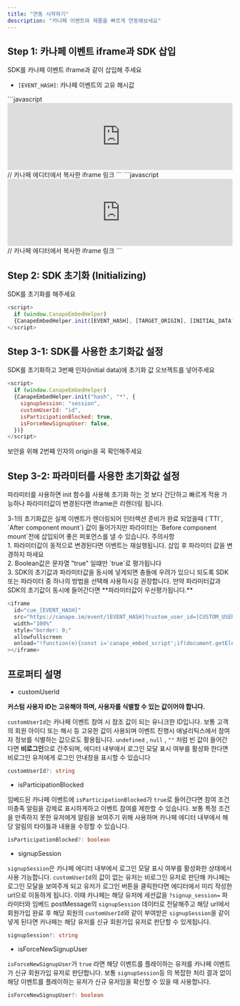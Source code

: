```yaml
---
title: "연동 시작하기"
description: "카나페 이벤트와 제품을 빠르게 연동해보세요"
---
```


## Step 1: 카나페 이벤트 iframe과 SDK 삽입

SDK를 카나페 이벤트 iframe과 같이 삽입해 주세요

- `[EVENT_HASH]`: 카나페 이벤트의 고유 해시값

<AccordionGroup>
  <Accordion icon="rectangle-terminal" title="최신 버전 삽입">
    ```javascript
    <iframe
      id="cue_[EVENT_HASH]"
      src="https://canape.im/event/[EVENT_HASH]"
      width="100%"
      style="border: 0;"
      allowfullscreen
      onload="!function(e){const i='canape_embed_script';if(document.getElementById(i)){return;}let c=e.createElement('script');c.id=i;c.src='https://cdn.canape.im/_static/js/canape-url-embed.js?event_id=[EVENT_HASH]';e.head.append(c)}(document);"
    ></iframe> // 카나페 에디터에서 복사한 iframe 링크
    <script src="http://cdn.canape.im/@latest/canape-embed-helper.js"></script>
    ```
  </Accordion>
  <Accordion icon="rectangle-terminal" title="특정 버전 삽입">
    ```javascript
    <iframe
      id="cue_[EVENT_HASH]"
      src="https://canape.im/event/[EVENT_HASH]"
      width="100%"
      style="border: 0;"
      allowfullscreen
      onload="!function(e){const i='canape_embed_script';if(document.getElementById(i)){return;}let c=e.createElement('script');c.id=i;c.src='https://cdn.canape.im/_static/js/canape-url-embed.js?event_id=[EVENT_HASH]';e.head.append(c)}(document);"
    ></iframe> // 카나페 에디터에서 복사한 iframe 링크
    <script src="http://cdn.canape.im/@1.0.0/canape-embed-helper.js"></script>
    ```
  </Accordion>
</AccordionGroup>

## Step 2: SDK 초기화 (Initializing)

SDK를 초기화를 해주세요

```javascript
<script>
  if (window.CanapeEmbedHelper)
  {CanapeEmbedHelper.init([EVENT_HASH], [TARGET_ORIGIN], [INITIAL_DATA?])}
</script>
```

## Step 3-1: SDK를 사용한 초기화값 설정

SDK를 초기화하고 3번째 인자(initial data)에 초기화 값 오브젝트를 넣어주세요

```javascript
<script>
  if (window.CanapeEmbedHelper)
  {CanapeEmbedHelper.init("hash", "*", {
    signupSession: "session",
    customUserId: "id",
    isParticipationBlocked: true,
    isForceNewSignupUser: false,
  })}
</script>
```

<Info>보안을 위해 2번째 인자의 origin을 꼭 확인해주세요</Info>

## Step 3-2: 파라미터를 사용한 초기화값 설정

파라미터를 사용하면 init 함수를 사용해 초기화 하는 것 보다 간단하고 빠르게 적용 가능하나
파라미터값이 변경된다면 Iframe은 리렌더링 됩니다.

<Tip>
  3-1의 초기화값은 실제 이벤트가 렌더링되어 인터렉션 준비가 완료 되었을때 (`TTI`, `After component mount`) 값이
  들어가지만 파라미터는 `Before component mount`전에 삽입되어 좋은 퍼포먼스를 낼 수 있습니다.
</Tip>
<Info>
  주의사항
  <br /> 1. 파라미터값이 동적으로 변경된다면 이벤트는 재실행됩니다. 삽입 후 파라미터 값을 변경하지 마세요
  <br /> 2. Boolean값은 문자열 "true" 일떄만 `true`로 평가됩니다
  <br /> 3. SDK의 초기값과 파라미터값을 동시에 넣게되면 충돌에 우려가 있으니 되도록 SDK 또는 파라미터 중 하나의 방법을 선택해
  사용하시길 권장합니다. 만약 파라미터값과 SDK의 초기값이 동시에 들어간다면 **파라미터값이 우선평가됩니다.**
</Info>

```javascript
<iframe
  id="cue_[EVENT_HASH]"
  src="https://canape.im/event/[EVENT_HASH]?custom_user_id=[CUSTOM_USER_ID]&is_participation_blocked=true&signup_session=[SIGNUP_SESSION]&is_force_new_signup_user=true"
  width="100%"
  style="border: 0;"
  allowfullscreen
  onload="!function(e){const i='canape_embed_script';if(document.getElementById(i)){return;}let c=e.createElement('script');c.id=i;c.src='https://cdn.canape.im/_static/js/canape-url-embed.js?event_id=[EVENT_HASH]';e.head.append(c)}(document);"
></iframe>
```

## 프로퍼티 설명

- customUserId

<Info>**커스텀 사용자 ID는 고유해야 하며, 사용자를 식별할 수 있는 값이어야 합니다.**</Info>

`customUserId`는 카나페 이벤트 참여 시 참조 값이 되는 유니크한 ID입니다. 보통 고객의 회원 아이디 또는 해시 등 고유한 값이 사용되며
이벤트 진행시 애널리틱스에서 참여자 정보를 식별하는 값으로도 활용됩니다.
`undefined` , `null` , `""` 처럼 빈 값이 들어간다면 <b>비로그인</b>으로 간주되며, 에디터 내부에서 로그인 모달 표시 여부를
활성화 한다면 비로그인 유저에게 로그인 안내창을 표시할 수 있습니다

```typescript
customUserId?: string
```

- isParticipationBlocked

임베드된 카나페 이벤트에 `isParticipationBlocked`가 `true`로 들어간다면 참여 조건 미충족 알림을 강제로 표시하게하고
이벤트 참여를 제한할 수 있습니다. 보통 특정 조건을 만족하지 못한 유저에게 알림을 보여주기 위해 사용하며
카나페 에디터 내부에서 해당 알림의 타이틀과 내용을 수정할 수 있습니다.

```typescript
isParticipationBlocked?: boolean
```

- signupSession

`signupSession`은 카나페 에디터 내부에서 로그인 모달 표시 여부를 활성화한 상태에서 사용 가능합니다.
`customUserId`의 값이 없는 유저는 비로그인 유저로 판단해 카나페는 로그인 모달을 보여주게 되고 유저가 로그인 버튼을 클릭한다면 에디터에서 미리 작성한 url으로
이동하게 됩니다. 이때 카나페는 해당 유저에 세션값을 `?signup_session=` 파라미터와 임베드 postMessage의 `signupSession` 데이터로 전달해주고 해당 url에서
회원가입 완료 후 해당 회원의 `customUserId`와 같이 부여받은 `signupSession`을 같이 넣게 된다면 카나페는 해당 유저를 신규 회원가입 유저로 판단할 수 있게됩니다.

```typescript
signupSession?: string
```

- isForceNewSignupUser

`isForceNewSignupUser`가 `true` 라면 해당 이벤트를 플레이하는 유저를 카나페 이벤트가 신규 회원가입 유저로 판단합니다.
보통 `signupSession`등 의 복잡한 처리 결과 없이 해당 이벤트를 플레이하는 유저가 신규 유저임을 확신할 수 있을 때 사용합니다.

```typescript
isForceNewSignupUser?: boolean
```
